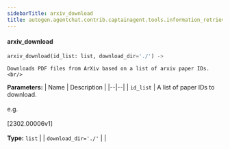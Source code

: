 ```yaml
---
sidebarTitle: arxiv_download
title: autogen.agentchat.contrib.captainagent.tools.information_retrieval.arxiv_download.arxiv_download
---
```


<code class="doc-symbol doc-symbol-heading doc-symbol-function"></code>
#### arxiv_download

```python
arxiv_download(id_list: list, download_dir='./') -> 
```

    Downloads PDF files from ArXiv based on a list of arxiv paper IDs.<br/>

<b>Parameters:</b>
| Name | Description |
|--|--|
| `id_list` | A list of paper IDs to download.<br/><br/>e.g.<br/><br/>[2302.00006v1]<br/><br/>**Type:** `list` |
| `download_dir='./'` |  |

<br />